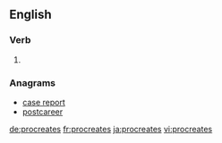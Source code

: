 ==English==

===Verb===
{{head|en|verb form}}

# {{en-third-person singular of|procreate}}

===Anagrams===
* [[case report#English|case report]]
* [[postcareer#English|postcareer]]

[[de:procreates]]
[[fr:procreates]]
[[ja:procreates]]
[[vi:procreates]]